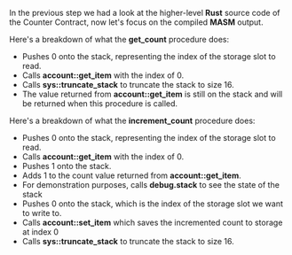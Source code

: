 In the previous step we had a look at the higher-level **Rust** source code of the Counter Contract, now let's focus on the compiled **MASM** output.

Here's a breakdown of what the **get_count** procedure does:

- Pushes 0 onto the stack, representing the index of the storage slot to read.
- Calls **account::get_item** with the index of 0.
- Calls **sys::truncate_stack** to truncate the stack to size 16.
- The value returned from **account::get_item** is still on the stack and will be returned when this procedure is called.

Here's a breakdown of what the **increment_count** procedure does:

- Pushes 0 onto the stack, representing the index of the storage slot to read.
- Calls **account::get_item** with the index of 0.
- Pushes 1 onto the stack.
- Adds 1 to the count value returned from **account::get_item**.
- For demonstration purposes, calls **debug.stack** to see the state of the stack
- Pushes 0 onto the stack, which is the index of the storage slot we want to write to.
- Calls **account::set_item** which saves the incremented count to storage at index 0
- Calls **sys::truncate_stack** to truncate the stack to size 16.
